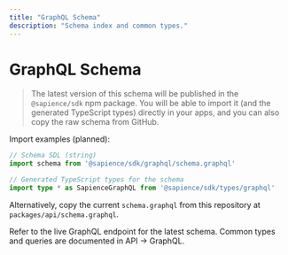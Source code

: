 ```yaml
---
title: "GraphQL Schema"
description: "Schema index and common types."
---
```


# GraphQL Schema

> The latest version of this schema will be published in the `@sapience/sdk` npm package. You will be able to import it (and the generated TypeScript types) directly in your apps, and you can also copy the raw schema from GitHub.

Import examples (planned):

```ts
// Schema SDL (string)
import schema from '@sapience/sdk/graphql/schema.graphql'

// Generated TypeScript types for the schema
import type * as SapienceGraphQL from '@sapience/sdk/types/graphql'
```

Alternatively, copy the current `schema.graphql` from this repository at `packages/api/schema.graphql`.

Refer to the live GraphQL endpoint for the latest schema. Common types and queries are documented in API → GraphQL.

